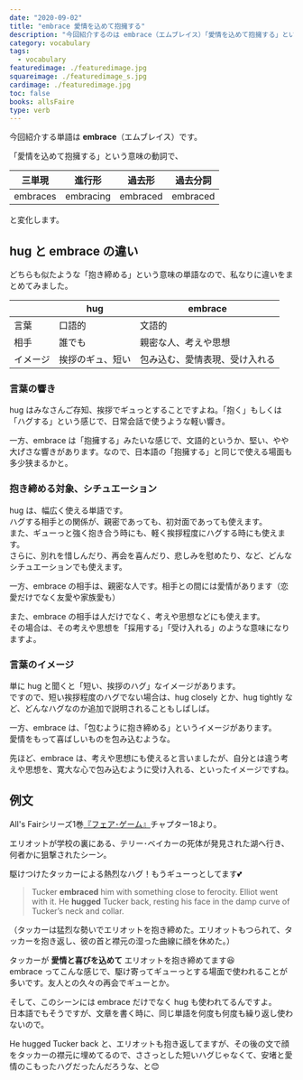 ```yaml
---
date: "2020-09-02"
title: "embrace 愛情を込めて抱擁する"
description: "今回紹介するのは embrace（エムブレイス）「愛情を込めて抱擁する」という意味の動詞です。例文は、All's Fairシリーズ1巻『フェア･ゲーム』より"
category: vocabulary
tags:
  - vocabulary
featuredimage: ./featuredimage.jpg
squareimage: ./featuredimage_s.jpg
cardimage: ./featuredimage.jpg
toc: false
books: allsFaire
type: verb
---
```



今回紹介する単語は __embrace__（エムブレイス）です。

「愛情を込めて抱擁する」という意味の動詞で、

|三単現|進行形|過去形|過去分詞|
|---|---|---|---|
|embraces|embracing|embraced|embraced|

と変化します。

## hug と embrace の違い

どちらも似たような「抱き締める」という意味の単語なので、私なりに違いをまとめてみました。

||hug|embrace|
|---|---|---|
|言葉|口語的|文語的|
|相手|誰でも|親密な人、考えや思想|
|イメージ|挨拶のギュ、短い|包み込む、愛情表現、受け入れる|

### 言葉の響き

hug はみなさんご存知、挨拶でギュっとすることですよね。「抱く」もしくは「ハグする」という感じで、日常会話で使うような軽い響き。

一方、embrace は「抱擁する」みたいな感じで、文語的というか、堅い、やや大げさな響きがあります。なので、日本語の「抱擁する」と同じで使える場面も多少狭まるかと。

### 抱き締める対象、シチュエーション

hug は、幅広く使える単語です。  
ハグする相手との関係が、親密であっても、初対面であっても使えます。  
また、ギューっと強く抱き合う時にも、軽く挨拶程度にハグする時にも使えます。  
さらに、別れを惜しんだり、再会を喜んだり、悲しみを慰めたり、など、どんなシチュエーションでも使えます。

一方、embrace の相手は、親密な人です。相手との間には愛情があります（恋愛だけでなく友愛や家族愛も）

また、embrace の相手は人だけでなく、考えや思想などにも使えます。  
その場合は、その考えや思想を「採用する」「受け入れる」のような意味になりますよ。

### 言葉のイメージ

単に hug と聞くと「短い、挨拶のハグ」なイメージがあります。  
ですので、短い挨拶程度のハグでない場合は、hug closely とか、hug tightly など、どんなハグなのか追加で説明されることもしばしば。

一方、embrace は、「包むように抱き締める」というイメージがあります。  
愛情をもって喜ばしいものを包み込むような。

先ほど、embrace は、考えや思想にも使えると言いましたが、自分とは違う考えや思想を、寛大な心で包み込むように受け入れる、といったイメージですね。

<VocabularySeriesHug current="embrace" />

## 例文

All's Fairシリーズ1巻[『フェア･ゲーム』](/mm-romance/fair-game/)チャプター18より。

エリオットが学校の裏にある、テリー･ベイカーの死体が発見された湖へ行き、何者かに狙撃されたシーン。

駆けつけたタッカーによる熱烈なハグ！もうギューっとしてます💕

<Blockquote book srcBook="fairGame" lang="en" chapter="18">
Tucker <strong>embraced</strong> him with something close to ferocity. Elliot went with it. He <strong>hugged</strong> Tucker back, resting his face in the damp curve of Tucker’s neck and collar.
</Blockquote>

<p className="translation">（タッカーは猛烈な勢いでエリオットを抱き締めた。エリオットもつられて、タッカーを抱き返し、彼の首と襟元の湿った曲線に顔を休めた。）</p>

タッカーが __愛情と喜びを込めて__ エリオットを抱き締めてます😆  
embrace ってこんな感じで、駆け寄ってギューっとする場面で使われることが多いです。友人との久々の再会でギューとか。

そして、このシーンには embrace だけでなく hug も使われてるんですよ。  
日本語でもそうですが、文章を書く時に、同じ単語を何度も何度も繰り返し使わないので。

He hugged Tucker back と、エリオットも抱き返してますが、その後の文で顔をタッカーの襟元に埋めてるので、ささっとした短いハグじゃなくて、安堵と愛情のこもったハグだったんだろうな、と😊

<VocabularyFooter book="fairGame" />
